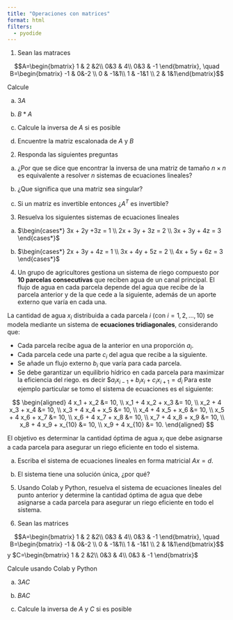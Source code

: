 ```yaml
---
title: "Operaciones con matrices"
format: html
filters:
  - pyodide
---
```



1. Sean las matraces 

$$A=\begin{bmatrix} 1 & 2 &2\\ 0&3 & 4\\ 0&3 & -1 \end{bmatrix}, \quad B=\begin{bmatrix} -1 & 0&-2 \\ 0 & -1&1\\ 1 & -1&1 \\ 2 & 1&1\end{bmatrix}$$


Calcule 

a. $3A$

b. $B*A$

c. Calcule la inversa de $A$ si es posible 

d. Encuentre la matriz escalonada de $A$ y  $B$


2. Responda las siguientes preguntas

a. ¿Por que se dice que encontrar la inversa de una matriz de tamaño $n\times n$ es equivalente a resolver $n$  sistemas de ecuaciones lineales?

b. ¿Que significa que una matriz sea singular?

c. Si un matriz es invertible entonces ¿$A^T$ es invertible?

3. Resuelva los siguientes sistemas de ecuaciones lineales


a.    $\begin{cases*} 3x + 2y +3z = 1 \\ 2x + 3y + 3z = 2 \\ 3x + 3y + 4z = 3 \end{cases*}$

b.    $\begin{cases*} 2x + 3y + 4z = 1 \\ 3x + 4y + 5z = 2 \\ 4x + 5y + 6z = 3 \end{cases*}$


4. Un grupo de agricultores gestiona un sistema de riego compuesto por **10 parcelas consecutivas** que reciben agua de un canal principal. El flujo de agua en cada parcela depende del agua que recibe de la parcela anterior y de la que cede a la siguiente, además de un aporte externo que varía en cada una.  

La cantidad de agua $x_i$ distribuida a cada parcela $i$ (con $i = 1, 2, ..., 10$) se modela mediante un sistema de **ecuaciones tridiagonales**, considerando que:

- Cada parcela recibe agua de la anterior en una proporción $a_i$.  
- Cada parcela cede una parte $c_i$ del agua que recibe a la siguiente.  
- Se añade un flujo externo $b_i$ que varía para cada parcela.  
- Se debe garantizar un equilibrio hídrico en cada parcela para maximizar la eficiencia del riego.
 es decir $$a_i​x_{i−1}​+b_i​x_i​+c_i​x_{i+1}​=d_i$
Para este ejemplo particular se tomo el sistema de ecuaciones es el siguiente:

$$
\begin{aligned}
    4 x_1 +  x_2 &= 10, \\
     x_1 + 4 x_2 +  x_3 &= 10, \\
     x_2 + 4 x_3 +  x_4 &= 10, \\
     x_3 + 4 x_4 +  x_5 &= 10, \\
     x_4 + 4 x_5 +  x_6 &= 10, \\
     x_5 + 4 x_6 +  x_7 &= 10, \\
     x_6 + 4 x_7 +  x_8 &= 10, \\
     x_7 + 4 x_8 +  x_9 &= 10, \\
     x_8 + 4 x_9 +  x_{10} &= 10, \\
     x_9 + 4 x_{10} &= 10.
\end{aligned}
$$

El objetivo es determinar la cantidad óptima de agua $x_i$ que debe asignarse a cada parcela para asegurar un riego eficiente en todo el sistema.


a. Escriba el sistema de ecuaciones lineales en forma matricial $Ax = d$.

b. El sistema tiene una solución única, ¿por qué?


5. Usando Colab y Python, resuelva el sistema de ecuaciones lineales del punto anterior y determine la cantidad óptima de agua que debe asignarse a cada parcela para asegurar un riego eficiente en todo el sistema.

6. Sean las matrices

$$A=\begin{bmatrix} 1 & 2 &2\\ 0&3 & 4\\ 0&3 & -1 \end{bmatrix}, \quad B=\begin{bmatrix} -1 & 0&-2 \\ 0 & -1&1\\ 1 & -1&1 \\ 2 & 1&1\end{bmatrix}$$ y  $C=\begin{bmatrix} 1 & 2 &2\\ 0&3 & 4\\ 0&3 & -1 \end{bmatrix}$

Calcule usando Colab y Python

a. $3AC$

b. $BAC$

c. Calcule la inversa de $A$ y $C$ si es posible

